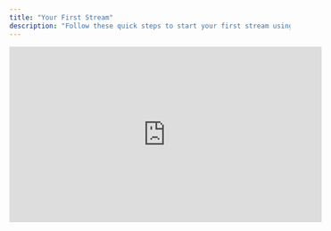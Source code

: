 ```yaml
---
title: "Your First Stream"
description: "Follow these quick steps to start your first stream using BeamXR Live."
---
```


<iframe width="560" height="315" src="https://www.youtube-nocookie.com/embed/xMtoXGW1DkE?si=sfsi95-xgWCijoxp" title="YouTube video player" frameborder="0" allow="accelerometer; autoplay; clipboard-write; encrypted-media; gyroscope; picture-in-picture; web-share" referrerpolicy="strict-origin-when-cross-origin" allowfullscreen />

## 1. Download the App

<img
  src="/images/1.DownloadApp.JPG"
  alt="1 Download App JP"
  title="1 Download App JP"
  className="mx-auto"
  style={{ width:"100%" }}
/>

BeamXR Live will soon be available on the Meta Store.\
[**Download from the Meta Store**](#) (link coming soon)

---

## 2. Log In

![2 Login JP](/images/2.Login.JPG)

Log in with your BeamXR account:

- Use **Google**, **Twitch**, or **Discord**
  - You may be asked to complete **2FA** for security.
- Or log in with your **email and password** (you can also create a new account).
  - When first registering, you'll need to verify your email by enterring a 4 digit code that will be emailed to you.

---

## 3. Accept Terms

You’ll be asked to review and accept our **Terms of Service** before streaming.

---

## 4. Connect Your Socials

![4 Connect Socials JP](/images/4.ConnectSocials.JPG)

Connect the accounts you want to stream to:

- Follow the in-app steps to connect **Twitch** or **YouTube**.
- [Learn more about connecting socials](../getting-started/social-connections)

---

## 5. Set Up Your Stream

![5 Set Up Stream JP](/images/5.SetUpStream.JPG)

Choose the game you’re playing and enter a stream title.

Then, adjust your stream quality settings (resolution etc.) based on your preference and network.

- [Learn more about stream settings](../getting-started/streaming-settings)

---

## 6. Go Live

![6 Go Live JP](/images/6.GoLive.JPG)

Tap **Go Live** to start streaming instantly.

<Warning>
  You’ll be asked what to share — be sure to select **Entire Display** to capture your full VR gameplay.
</Warning>

---

## 7. View Live Chat

<iframe width="560" height="315" src="https://www.youtube-nocookie.com/embed/r8-eYswlJmI?si=U3tg4P3oF71lXQxS" title="YouTube video player" frameborder="0" allow="accelerometer; autoplay; clipboard-write; encrypted-media; gyroscope; picture-in-picture; web-share" referrerpolicy="strict-origin-when-cross-origin" allowfullscreen />

Once you're live, you can view your stream chat directly in the BeamXR Live app.

If you enable **Seamless Multitasking** in your Quest **Experimental Features**, you can keep the BeamXR Live window open while in-game - perfect for monitoring your live chat.

Most players drag the window **above or below the main action** so it stays out of the way.

<Warning>
  This is a **Meta experimental feature**, so there may be quirks. Use at your own risk.
</Warning>

---